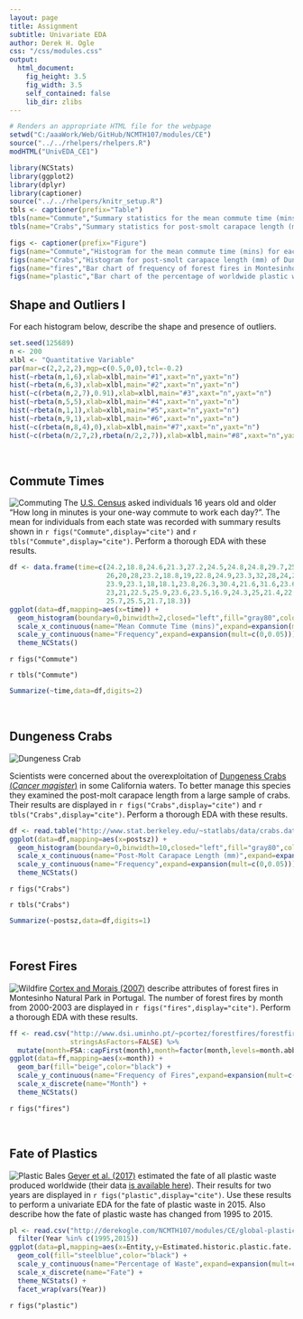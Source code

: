 ```yaml
---
layout: page
title: Assignment
subtitle: Univariate EDA
author: Derek H. Ogle
css: "/css/modules.css"
output:
  html_document:
    fig_height: 3.5
    fig_width: 3.5
    self_contained: false
    lib_dir: zlibs
---
```


```r
# Renders an appropriate HTML file for the webpage
setwd("C:/aaaWork/Web/GitHub/NCMTH107/modules/CE")
source("../../rhelpers/rhelpers.R")
modHTML("UnivEDA_CE1")
```

```r
library(NCStats)
library(ggplot2)
library(dplyr)
library(captioner)
source("../../rhelpers/knitr_setup.R")
tbls <- captioner(prefix="Table")
tbls(name="Commute","Summary statistics for the mean commute time (mins) for each state.")
tbls(name="Crabs","Summary statistics for post-smolt carapace length (mm) of Dungeness crab collected in California.")

figs <- captioner(prefix="Figure")
figs(name="Commute","Histogram for the mean commute time (mins) for each state.")
figs(name="Crabs","Histogram for post-smolt carapace length (mm) of Dungeness crab collected in California.")
figs(name="fires","Bar chart of frequency of forest fires in Montesinho Natural Park from 2000-2003.")
figs(name="plastic","Bar chart of the percentage of worldwide plastic waste by fate in 1995 and 2015.")
```

## Shape and Outliers I

For each histogram below, describe the shape and presence of outliers.

```r
set.seed(125689)
n <- 200
xlbl <- "Quantitative Variable"
par(mar=c(2,2,2,2),mgp=c(0.5,0,0),tcl=-0.2)
hist(~rbeta(n,1,6),xlab=xlbl,main="#1",xaxt="n",yaxt="n")
hist(~rbeta(n,6,3),xlab=xlbl,main="#2",xaxt="n",yaxt="n")
hist(~c(rbeta(n,2,7),0.91),xlab=xlbl,main="#3",xaxt="n",yaxt="n")
hist(~rbeta(n,5,5),xlab=xlbl,main="#4",xaxt="n",yaxt="n")
hist(~rbeta(n,1,1),xlab=xlbl,main="#5",xaxt="n",yaxt="n")
hist(~rbeta(n,9,1),xlab=xlbl,main="#6",xaxt="n",yaxt="n")
hist(~c(rbeta(n,8,4),0),xlab=xlbl,main="#7",xaxt="n",yaxt="n")
hist(~c(rbeta(n/2,7,2),rbeta(n/2,2,7)),xlab=xlbl,main="#8",xaxt="n",yaxt="n")
```

<br>

## Commute Times
<img src="zimgs/commuting.jpg" alt="Commuting" class="img-right">
The [U.S. Census](http://www.indexmundi.com/facts/united-states/quick-facts/all-states/average-commute-time#map) asked individuals 16 years old and older "How long in minutes is your one-way commute to work each day?". The mean for individuals from each state was recorded with summary results shown in `r figs("Commute",display="cite")` and `r tbls("Commute",display="cite")`. Perform a thorough EDA with these results.

```r
df <- data.frame(time=c(24.2,18.8,24.6,21.3,27.2,24.5,24.8,24.8,29.7,25.9,27,
                        26,20,28,23.2,18.8,19,22.8,24.9,23.3,32,28,24,22.9,
                        23.9,23.1,18,18.1,23.8,26.3,30.4,21.6,31.6,23.6,16.9,
                        23,21,22.5,25.9,23.6,23.5,16.9,24.3,25,21.4,22.2,27.7,
                        25.7,25.5,21.7,18.3))
ggplot(data=df,mapping=aes(x=time)) +
  geom_histogram(boundary=0,binwidth=2,closed="left",fill="gray80",color="black") +
  scale_x_continuous(name="Mean Commute Time (mins)",expand=expansion(mult=0.01)) +
  scale_y_continuous(name="Frequency",expand=expansion(mult=c(0,0.05))) +
  theme_NCStats()
```

`r figs("Commute")`

`r tbls("Commute")`

```r
Summarize(~time,data=df,digits=2)
```

<br>

## Dungeness Crabs
<img src="zimgs/Dungeness.jpg" alt="Dungeness Crab" class="img-right">

Scientists were concerned about the overexploitation of [Dungeness Crabs (*Cancer magister*)](https://en.wikipedia.org/wiki/Dungeness_crab) in some California waters. To better manage this species they examined the post-molt carapace length from a large sample of crabs. Their results are displayed in `r figs("Crabs",display="cite")` and `r tbls("Crabs",display="cite")`. Perform a thorough EDA with these results.

```r
df <- read.table("http://www.stat.berkeley.edu/~statlabs/data/crabs.data",header=TRUE)
ggplot(data=df,mapping=aes(x=postsz)) +
  geom_histogram(boundary=0,binwidth=10,closed="left",fill="gray80",color="black") +
  scale_x_continuous(name="Post-Molt Carapace Length (mm)",expand=expansion(mult=0.01)) +
  scale_y_continuous(name="Frequency",expand=expansion(mult=c(0,0.05))) +
  theme_NCStats()
```

`r figs("Crabs")`

`r tbls("Crabs")`

```r
Summarize(~postsz,data=df,digits=1)
```

<br>

## Forest Fires
<img src="zimgs/wildfire.jpg" alt="Wildfire" class="img-right">
[Cortex and Morais (2007)](http://www3.dsi.uminho.pt/pcortez/fires.pdf) describe attributes of forest fires in Montesinho Natural Park in Portugal. The number of forest fires by month from 2000-2003 are displayed in `r figs("fires",display="cite")`. Perform a thorough EDA with these results.

```r
ff <- read.csv("http://www.dsi.uminho.pt/~pcortez/forestfires/forestfires.csv",
               stringsAsFactors=FALSE) %>%
  mutate(month=FSA::capFirst(month),month=factor(month,levels=month.abb))
ggplot(data=ff,mapping=aes(x=month)) +
  geom_bar(fill="beige",color="black") +
  scale_y_continuous(name="Frequency of Fires",expand=expansion(mult=c(0,0.05))) +
  scale_x_discrete(name="Month") +
  theme_NCStats()
```

`r figs("fires")`

<br>

## Fate of Plastics
<img src="zimgs/plastic_bales.jpeg" alt="Plastic Bales" class="img-right">
[Geyer et al. (2017)](http://advances.sciencemag.org/content/3/7/e1700782.full) estimated the fate of all plastic waste produced worldwide (their data [is available here](https://ourworldindata.org/grapher/global-plastic-fate)). Their results for two years are displayed in `r figs("plastic",display="cite")`. Use these results to perform a univariate EDA for the fate of plastic waste in 2015. Also describe how the fate of plastic waste has changed from 1995 to 2015.

```r
pl <- read.csv("http://derekogle.com/NCMTH107/modules/CE/global-plastic-fate.csv") %>%
  filter(Year %in% c(1995,2015))
ggplot(data=pl,mapping=aes(x=Entity,y=Estimated.historic.plastic.fate....)) +
  geom_col(fill="steelblue",color="black") +
  scale_y_continuous(name="Percentage of Waste",expand=expansion(mult=c(0,0.05))) +
  scale_x_discrete(name="Fate") +
  theme_NCStats() +
  facet_wrap(vars(Year))
```

`r figs("plastic")`
